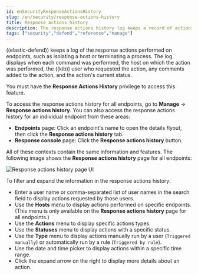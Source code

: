 ```yaml
---
id: enSecurityResponseActionsHistory
slug: /en/security/response-actions-history
title: Response actions history
description: The response actions history log keeps a record of actions taken on endpoints.
tags: ["security","defend","reference","manage"]
---
```


<div id="response-actions-history"></div>

((elastic-defend)) keeps a log of the <DocLink id="enSecurityResponseActions">response actions</DocLink> performed on endpoints, such as isolating a host or terminating a process. The log displays when each command was performed, the host on which the action was performed, the ((kib)) user who requested the action, any comments added to the action, and the action's current status.

<DocCallOut title="Requirement">

You must have the **Response Actions History** <DocLink id="enSecurityEndpointManagementReq">privilege</DocLink> to access this feature.

</DocCallOut>

To access the response actions history for all endpoints, go to **Manage** -> **Response actions history**. You can also access the response actions history for an individual endpoint from these areas:

* **Endpoints** page: Click an endpoint's name to open the details flyout, then click the **Response actions history** tab.
* **Response console** page: Click the **Response actions history** button.

All of these contexts contain the same information and features. The following image shows the **Response actions history** page for all endpoints:

![Response actions history page UI](../images/response-actions-history/-management-admin-response-actions-history-page.png)

To filter and expand the information in the response actions history:

* Enter a user name or comma-separated list of user names in the search field to display actions requested by those users.
* Use the **Hosts** menu to display actions performed on specific endpoints. (This menu is only available on the **Response actions history** page for all endpoints.)
* Use the **Actions** menu to display specific actions types.
* Use the **Statuses** menu to display actions with a specific status.
* Use the **Type** menu to display actions manually run by a user (`Triggered manually`) or automatically run by a rule (`Triggered by rule`).
* Use the date and time picker to display actions within a specific time range.
* Click the expand arrow on the right to display more details about an action.

